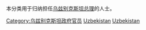 本分类用于归纳担任[[乌兹别克斯坦|乌兹别克斯坦]][[总理|总理]]的人士。

[[Category:乌兹别克斯坦政府官员|Category:乌兹别克斯坦政府官员]]
[[Category:各國總理|Uzbekistan]]
[[Category:各國政府首腦|Uzbekistan]]